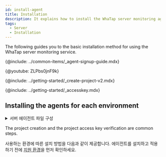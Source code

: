 ```yaml
---
id: install-agent
title: Installation
description: It explains how to install the WhaTap server monitoring agent.
tags:
  - Server
  - Installation
---
```



The following guides you to the basic installation method for using the WhaTap server monitoring service.

{@include: ../common-items/_agent-signup-guide.mdx}  

{@youtube: ZLPbs0jnF9k}

{@include: ../getting-started/_create-project-v2.mdx}

{@include: ../getting-started/_accesskey.mdx}

## Installing the agents for each environment

<details>
<summary>서버 에이전트 파일 구성</summary>

{@include: ../common-items/_sv-cpf.mdx} 
{@include: ../common-items/_sv-lf-cpf.mdx} 
{@include: ../common-items/_sv-w-cpf.mdx}                

</details>

The project creation and the project access key verification are common steps. 

사용하는 환경에 따른 설치 방법을 다음과 같이 제공합니다. 에이전트를 설치하고 적용하기 전에 [지원 환경](supported-spec)을 먼저 확인하세요.

<DocCardList/>
